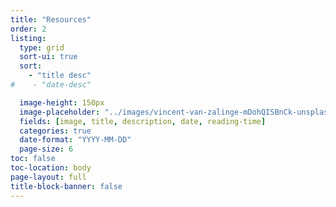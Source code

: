 ```yaml
---
title: "Resources"
order: 2
listing:
  type: grid
  sort-ui: true
  sort:
    - "title desc"
#    - "date-desc"

  image-height: 150px
  image-placeholder: "../images/vincent-van-zalinge-mDohQISBnCk-unsplash.jpg"
  fields: [image, title, description, date, reading-time]
  categories: true
  date-format: "YYYY-MM-DD"
  page-size: 6
toc: false
toc-location: body
page-layout: full
title-block-banner: false
---
```

